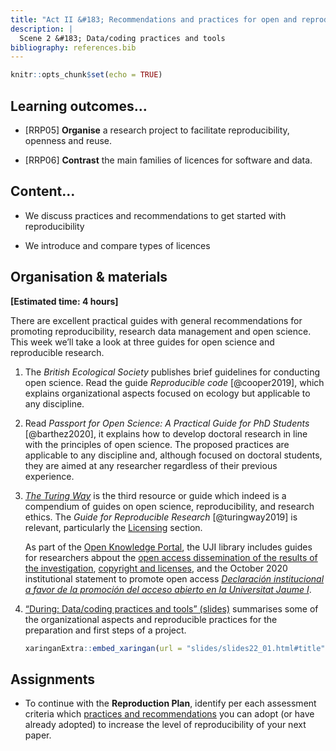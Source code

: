 ```yaml
---
title: "Act II &#183; Recommendations and practices for open and reproducbile research"
description: |
  Scene 2 &#183; Data/coding practices and tools
bibliography: references.bib
---
```


```r
knitr::opts_chunk$set(echo = TRUE)
```

## Learning outcomes...

-   [RRP05] **Organise** a research project to facilitate reproducibility, openness and reuse.

-   [RRP06] **Contrast** the main families of licences for software and data.


## Content...

-   We discuss practices and recommendations to get started with reproducibility

-   We introduce and compare types of licences


## Organisation & materials

**[Estimated time: 4 hours]**


There are excellent practical guides with general recommendations for promoting reproducibility, research data management and open science. This week we'll take a look at three guides for open science and reproducible research.

1. The *British Ecological Society* publishes brief guidelines for conducting open science. Read the guide *Reproducible code* [@cooper2019], which explains organizational aspects focused on ecology but applicable to any discipline.

2. Read *Passport for Open Science: A Practical Guide for PhD Students* [@barthez2020], it explains how to develop doctoral research in line with the principles of open science. The proposed practices are applicable to any discipline and, although focused on doctoral students, they are aimed at any researcher regardless of their previous experience.

3.  [*The Turing Way*](https://the-turing-way.netlify.app/welcome.html) is the third resource or guide which indeed is a compendium of guides on open science, reproducibility, and research ethics. The *Guide for Reproducible Research* [@turingway2019] is relevant, particularly the [Licensing](https://the-turing-way.netlify.app/reproducible-research/licensing.html) section.

    <aside>

    As part of the [Open Knowledge Portal](https://www.uji.es/serveis/cd/bib/pco/), the UJI library includes guides for researchers abpout the [open access dissemination of the results of the investigation](https://www.uji.es/serveis/cd/bib/serveis/investigacio/oa/), [copyright and licenses](https://www.uji.es/serveis/cd/bib/pco/base/drets2/), and the October 2020 institutional statement to promote open access [_Declaración institucional a favor de la promoción del acceso abierto en la Universitat Jaume I_](http://www.uji.es/upo/rest/contenido/630998650/raw?idioma=es).

    </aside>

4.  ["During: Data/coding practices and tools" (slides)](slides/slides22_01.html) <!--([y video](https://drive.google.com/file/d/1ClXP52SNq-aW2XC9lGj3lG0C0TNPjpxD/view?usp=sharing)) --> summarises some of the organizational aspects and reproducible practices for the preparation and first steps of a project.

    ```r
    xaringanExtra::embed_xaringan(url = "slides/slides22_01.html#title", ratio = "16:9")
    ```


<!--
Comenta sobre el tipo de licencia para software y para datos que utilizas normalmente (si lo haces), y cuál utilizarías en el caso de que nunca hayas especificado una licencia.

Según los tres aspectos a mejorar (limitaciones) que identificaste en la sesión anterior, reflexiona y selecciona las prácticas que puedes llevar a cabo para superar dichas limitaciones en tu próximo artículo de investigación

6.  Lee las dos primeras secciones (*Software Citation Principles*, *Motivation*) del artículo *Software citation principles* [@smith2016]. Luego, salta al Anexo B (*Software citation use cases*), que enumera situaciones de uso de software que se pueden dar en un artículo. ¿Qué casos de usos (selecciona 3 como máximo) se dan habitualmente en tus artículos? De estos, ¿en cuantos de ellos citas el software correctamente?.

-->

## Assignments

-   To continue with the **Reproduction Plan**, identify per each assessment criteria which [practices and recommendations](slides/slides21_01.html#summary) you can adopt (or have already adopted) to increase the level of reproducibility of your next paper.


<!--
-   Sube tu auto-reflexión (actividades 3, 5 y 6) en el foro **Auto-reflexión de prácticas, licencias y citación** en el Aula Virutal e indica también la disciplina a la que perteneces en el mensaje.
-->

